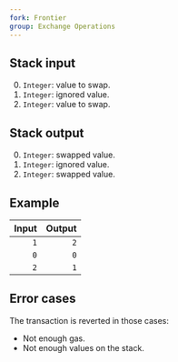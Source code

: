 ```yaml
---
fork: Frontier
group: Exchange Operations
---
```


## Stack input

0. `Integer`: value to swap.
1. `Integer`: ignored value.
2. `Integer`: value to swap.

## Stack output

0. `Integer`: swapped value.
1. `Integer`: ignored value.
2. `Integer`: swapped value.

## Example

| Input | Output |
|------:|-------:|
| `1` | `2` |
| `0` | `0` |
| `2` | `1` |

## Error cases

The transaction is reverted in those cases:
- Not enough gas.
- Not enough values on the stack.
